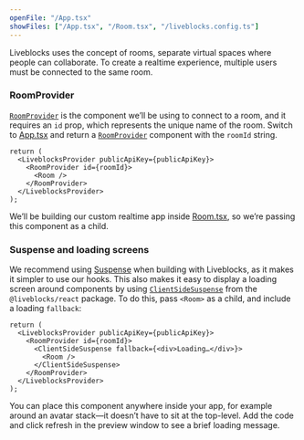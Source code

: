 ```yaml
---
openFile: "/App.tsx"
showFiles: ["/App.tsx", "/Room.tsx", "/liveblocks.config.ts"]
---
```


Liveblocks uses the concept of rooms, separate virtual spaces where people can
collaborate. To create a realtime experience, multiple users must be connected
to the same room.

### RoomProvider

[`RoomProvider`][] is the component we’ll be using to connect to a room, and it
requires an `id` prop, which represents the unique name of the room. Switch to
[App.tsx][] and return a [`RoomProvider`][] component with the `roomId` string.

```tsx modifyTutorialFile="/App.tsx"
return (
  <LiveblocksProvider publicApiKey={publicApiKey}>
    <RoomProvider id={roomId}>
      <Room />
    </RoomProvider>
  </LiveblocksProvider>
);
```

We’ll be building our custom realtime app inside [Room.tsx][], so we’re passing
this component as a child.

### Suspense and loading screens

We recommend using [Suspense](/docs/api-reference/liveblocks-react#Suspense)
when building with Liveblocks, as it makes it simpler to use our hooks. This
also makes it easy to display a loading screen around components by using
[`ClientSideSuspense`][] from the `@liveblocks/react` package. To do this, pass
`<Room>` as a child, and include a loading `fallback`:

```tsx highlight="4,6" modifyTutorialFile="/App.tsx"
return (
  <LiveblocksProvider publicApiKey={publicApiKey}>
    <RoomProvider id={roomId}>
      <ClientSideSuspense fallback={<div>Loading…</div>}>
        <Room />
      </ClientSideSuspense>
    </RoomProvider>
  </LiveblocksProvider>
);
```

You can place this component anywhere inside your app, for example around an
avatar stack—it doesn’t have to sit at the top-level. Add the code and click
refresh in the preview window to see a brief loading message.

[`roomprovider`]: /docs/api-reference/liveblocks-react#RoomProvider
[`clientsidesuspense`]: /docs/api-reference/liveblocks-react#suspense-avoid-ssr
[liveblocks.config.ts]: #/liveblocks.config.ts
[app.tsx]: #/App.tsx
[room.tsx]: #/Room.tsx
